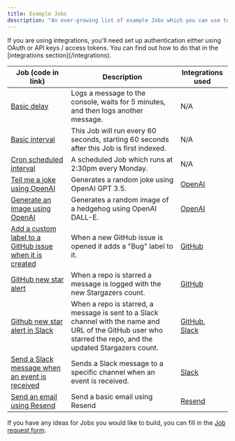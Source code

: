 ```yaml
---
title: Example Jobs
description: "An ever-growing list of example Jobs which you can use to get started with Trigger.dev."
---
```


<Info>
  If you are using integrations, you'll need set up authentication either using
  OAuth or API keys / access tokens. You can find out how to do that in the
  [integrations section](/integrations).
</Info>

| Job (code in link)                                                                                                                              | Description                                                                                                                                                   | Integrations used                                                      |
| ----------------------------------------------------------------------------------------------------------------------------------------------- | ------------------------------------------------------------------------------------------------------------------------------------------------------------- | ---------------------------------------------------------------------- |
| [Basic delay](https://github.com/triggerdotdev/examples/blob/main/delays/src/jobs/delayJob.ts)                                                  | Logs a message to the console, waits for 5 minutes, and then logs another message.                                                                            | N/A                                                                    |
| [Basic interval](https://github.com/triggerdotdev/examples/blob/main/scheduled/src/jobs/interval.ts)                                            | This Job will run every 60 seconds, starting 60 seconds after this Job is first indexed.                                                                      | N/A                                                                    |
| [Cron scheduled interval](https://github.com/triggerdotdev/examples/blob/main/scheduled/src/jobs/cronScheduled.ts)                              | A scheduled Job which runs at 2:30pm every Monday.                                                                                                            | N/A                                                                    |
| [Tell me a joke using OpenAI](https://github.com/triggerdotdev/examples/blob/main/openai/src/jobs/tellMeAJoke.ts)                               | Generates a random joke using OpenAI GPT 3.5.                                                                                                                 | [OpenAI](/integrations/apis/openai)                                    |
| [Generate an image using OpenAI](https://github.com/triggerdotdev/examples/blob/main/openai/src/jobs/generateHedgehogImages.ts)                 | Generates a random image of a hedgehog using OpenAI DALL-E.                                                                                                   | [OpenAI](/integrations/apis/openai)                                    |
| [Add a custom label to a GitHub issue when it is created](https://github.com/triggerdotdev/examples/blob/main/github/src/jobs/onIssueOpened.ts) | When a new GitHub issue is opened it adds a "Bug" label to it.                                                                                                | [GitHub](/integrations/apis/github)                                    |
| [GitHub new star alert](https://github.com/triggerdotdev/examples/blob/main/github/src/jobs/newStarAlert.ts)                                    | When a repo is starred a message is logged with the new Stargazers count.                                                                                     | [GitHub](/integrations/apis/github)                                    |
| [Github new star alert in Slack](https://github.com/triggerdotdev/examples/blob/main/github/src/jobs/newStarToSlack.ts)                         | When a repo is starred, a message is sent to a Slack channel with the name and URL of the GitHub user who starred the repo, and the updated Stargazers count. | [GitHub](/integrations/apis/github), [Slack](/integrations/apis/slack) |
| [Send a Slack message when an event is received](https://github.com/triggerdotdev/examples/blob/main/slack/src/jobs/sendSlackMessage.ts)        | Sends a Slack message to a specific channel when an event is received.                                                                                        | [Slack](/integrations/apis/slack)                                      |
| [Send an email using Resend](https://github.com/triggerdotdev/examples/blob/main/resend/src/jobs/resendBasicEmail.ts)                           | Send a basic email using Resend                                                                                                                               | [Resend](/integrations/apis/resend)                                    |

If you have any ideas for Jobs you would like to build, you can fill in the [Job request form](https://bcymafitv0e.typeform.com/to/YLUKy9my#source=example-jobs-docs).
